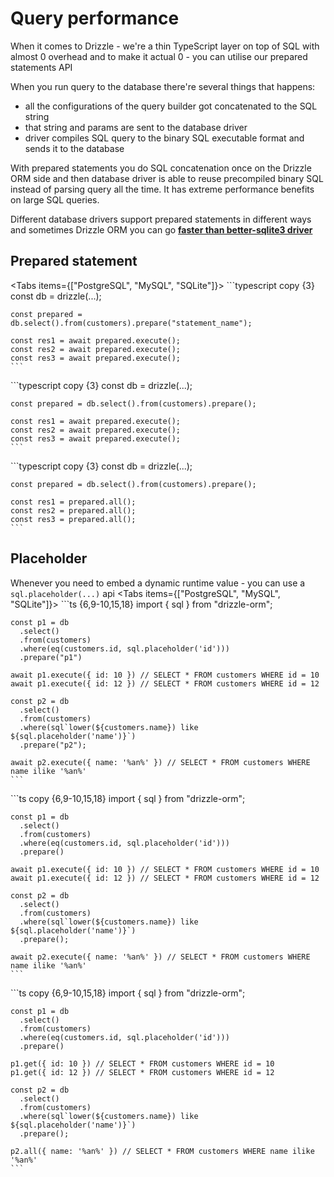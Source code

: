 
# Query performance
When it comes to Drizzle - we're a thin TypeScript layer on top of SQL with 
almost 0 overhead and to make it actual 0 - you can utilise our prepared statements API  
  
When you run query to the database there're several things that happens:
- all the configurations of the query builder got concatenated to the SQL string
- that string and params are sent to the database driver
- driver compiles SQL query to the binary SQL executable format and sends it to the database

With prepared statements you do SQL concatenation once on the Drizzle ORM side and then database 
driver is able to reuse precompiled binary SQL instead of parsing query all the time. 
It has extreme performance benefits on large SQL queries.  

Different database drivers support prepared statements in different ways and sometimes 
Drizzle ORM you can go [**faster than better-sqlite3 driver**](https://twitter.com/_alexblokh/status/1593593415907909634)

## Prepared statement
<Tabs items={["PostgreSQL", "MySQL", "SQLite"]}>
  <Tab>
    ```typescript copy {3}
    const db = drizzle(...);

    const prepared = db.select().from(customers).prepare("statement_name");
    
    const res1 = await prepared.execute();
    const res2 = await prepared.execute();
    const res3 = await prepared.execute();
    ```
  </Tab> 
  <Tab>
    ```typescript copy {3}
    const db = drizzle(...);

    const prepared = db.select().from(customers).prepare();
    
    const res1 = await prepared.execute();
    const res2 = await prepared.execute();
    const res3 = await prepared.execute();
    ```
  </Tab> 
  <Tab>
    ```typescript copy {3}
    const db = drizzle(...);

    const prepared = db.select().from(customers).prepare();
    
    const res1 = prepared.all();
    const res2 = prepared.all();
    const res3 = prepared.all();
    ```
  </Tab> 
</Tabs>

## Placeholder
Whenever you need to embed a dynamic runtime value - you can use a `sql.placeholder(...)` api
<Tabs items={["PostgreSQL", "MySQL", "SQLite"]}>
  <Tab>
    ```ts {6,9-10,15,18}
    import { sql } from "drizzle-orm";

    const p1 = db
      .select()
      .from(customers)
      .where(eq(customers.id, sql.placeholder('id')))
      .prepare("p1")

    await p1.execute({ id: 10 }) // SELECT * FROM customers WHERE id = 10
    await p1.execute({ id: 12 }) // SELECT * FROM customers WHERE id = 12

    const p2 = db
      .select()
      .from(customers)
      .where(sql`lower(${customers.name}) like ${sql.placeholder('name')}`)
      .prepare("p2");

    await p2.execute({ name: '%an%' }) // SELECT * FROM customers WHERE name ilike '%an%'
    ```
  </Tab>
  <Tab>
    ```ts copy {6,9-10,15,18}
    import { sql } from "drizzle-orm";

    const p1 = db
      .select()
      .from(customers)
      .where(eq(customers.id, sql.placeholder('id')))
      .prepare()

    await p1.execute({ id: 10 }) // SELECT * FROM customers WHERE id = 10
    await p1.execute({ id: 12 }) // SELECT * FROM customers WHERE id = 12

    const p2 = db
      .select()
      .from(customers)
      .where(sql`lower(${customers.name}) like ${sql.placeholder('name')}`)
      .prepare();

    await p2.execute({ name: '%an%' }) // SELECT * FROM customers WHERE name ilike '%an%'
    ```
  </Tab>
  <Tab>
    ```ts copy {6,9-10,15,18}
    import { sql } from "drizzle-orm";

    const p1 = db
      .select()
      .from(customers)
      .where(eq(customers.id, sql.placeholder('id')))
      .prepare()

    p1.get({ id: 10 }) // SELECT * FROM customers WHERE id = 10
    p1.get({ id: 12 }) // SELECT * FROM customers WHERE id = 12

    const p2 = db
      .select()
      .from(customers)
      .where(sql`lower(${customers.name}) like ${sql.placeholder('name')}`)
      .prepare();

    p2.all({ name: '%an%' }) // SELECT * FROM customers WHERE name ilike '%an%'
    ```
  </Tab> 
</Tabs>
